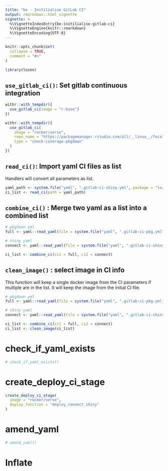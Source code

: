 ```yaml
---
title: "be - Initilialise GitLab CI"
output: rmarkdown::html_vignette
vignette: >
  %\VignetteIndexEntry{be-initilialise-gitlab-ci}
  %\VignetteEngine{knitr::rmarkdown}
  %\VignetteEncoding{UTF-8}
---
```


```r
knitr::opts_chunk$set(
  collapse = TRUE,
  comment = "#>"
)
```

```r
library(lozen)
```

<!-- WARNING - This vignette is generated by {fusen} from /dev/flat_init_gitlab_ci.Rmd: do not edit by hand -->

## `use_gitlab_ci()`: Set gitlab continuous integration

```r
withr::with_tempdir({
  use_gitlab_ci(image = "r-base")
})

withr::with_tempdir({
  use_gitlab_ci(
    image = "rocker/verse",
    repo_name = "https://packagemanager.rstudio.com/all/__linux__/focal/latest",
    type = "check-coverage-pkgdown"
  )
})
```

  

## `read_ci()`: Import yaml CI files as list 

Handlers will convert all parameters as list.
    

  

```r
yaml_path <- system.file("yaml", ".gitlab-ci-shiny.yml", package = "lozen")
ci_list <- read_ci(path = yaml_path)
```

  

## `combine_ci()` : Merge two yaml as a list into a combined list

    

  

```r
# pkgdown yml
full <- yaml::read_yaml(file = system.file("yaml", ".gitlab-ci-pkg.yml", package = "lozen"))

# shiny yaml
connect <- yaml::read_yaml(file = system.file("yaml", ".gitlab-ci-shiny.yml", package = "lozen"))

ci_list <- combine_ci(ci1 = full, ci2 = connect)
```

  

## `clean_image()` : select image in CI info

This function will keep a single docker image from the CI parameters if multiple are in the list. It will keep the image from the initial CI file.


  

```r
# pkgdown yml
full <- yaml::read_yaml(file = system.file("yaml", ".gitlab-ci-pkg.yml", package = "lozen"))

# shiny yaml
connect <- yaml::read_yaml(file = system.file("yaml", ".gitlab-ci-shiny.yml", package = "lozen"))

ci_list <- combine_ci(ci1 = full, ci2 = connect)
ci_list <- clean_image(ci_list)
```

  

  




# check_if_yaml_exists

    

  

```r
# check_if_yaml_exists()
```

  

# create_deploy_ci_stage

    

  

```r
create_deploy_ci_stage(
  image = "rocker/verse",
  deploy_function = "deploy_connect_shiny"
)
```

  

  

# amend_yaml

    

  

```r
# amend_yaml()
```

  

  

# Inflate  

  
  

